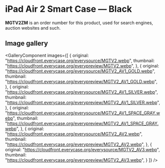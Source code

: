 
# iPad Air 2 Smart Case — Black

<Callout type='info' emoji='👉🏻'>**MGTV2ZM** is an order number for this product, used for search engines, auction websites and such.</Callout>

## Image gallery

<GalleryComponent
    images={[
      {
        original: "https://cloudfront.everycase.org/everysource/MGTV2.webp",
        thumbnail: "https://cloudfront.everycase.org/everypreview/MGTV2.webp",
      },
      {
        original: "https://cloudfront.everycase.org/everysource/MGTV2_AV1_GOLD.webp",
        thumbnail: "https://cloudfront.everycase.org/everypreview/MGTV2_AV1_GOLD.webp",
      },
      {
        original: "https://cloudfront.everycase.org/everysource/MGTV2_AV1_SILVER.webp",
        thumbnail: "https://cloudfront.everycase.org/everypreview/MGTV2_AV1_SILVER.webp",
      },
      {
        original: "https://cloudfront.everycase.org/everysource/MGTV2_AV1_SPACE_GRAY.webp",
        thumbnail: "https://cloudfront.everycase.org/everypreview/MGTV2_AV1_SPACE_GRAY.webp",
      },
      {
        original: "https://cloudfront.everycase.org/everysource/MGTV2_AV2.webp",
        thumbnail: "https://cloudfront.everycase.org/everypreview/MGTV2_AV2.webp",
      },
      {
        original: "https://cloudfront.everycase.org/everysource/MGTV2_AV3.webp",
        thumbnail: "https://cloudfront.everycase.org/everypreview/MGTV2_AV3.webp",
      }
    ]}
  />
